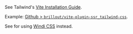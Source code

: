 
See Tailwind's [Vite Installation Guide](https://tailwindcss.com/docs/guides/vite).

Example: [Github > `brillout/vite-plugin-ssr_tailwind-css`](https://github.com/brillout/vite-plugin-ssr_tailwind-css).

See <Link href="/windi-css" /> for using [Windi CSS](https://github.com/windicss/windicss) instead.
